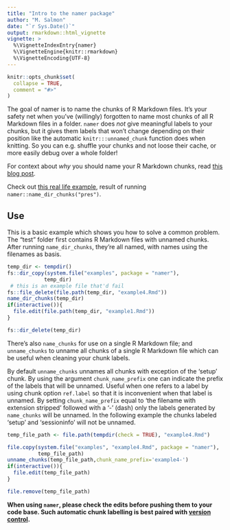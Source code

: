 ```yaml
---
title: "Intro to the namer package"
author: "M. Salmon"
date: "`r Sys.Date()`"
output: rmarkdown::html_vignette
vignette: >
  %\VignetteIndexEntry{namer}
  %\VignetteEngine{knitr::rmarkdown}
  %\VignetteEncoding{UTF-8}
---
```


```r
knitr::opts_chunk$set(
  collapse = TRUE,
  comment = "#>"
)
```

The goal of namer is to name the chunks of R Markdown files. It's your safety net when you've (willingly) forgotten to name most chunks of all R Markdown files in a folder. `namer` does *not* give meaningful labels to your chunks, but it gives them labels that won't change depending on their position like the automatic `knitr:::unnamed_chunk` function does when knitting. So you can e.g. shuffle your chunks and not loose their cache, or more easily debug over a whole folder!

For context about _why_ you should name your R Markdown chunks, read [this blog post](https://masalmon.eu/2017/08/08/chunkpets/).

Check out [this real life example](https://github.com/lockedata/pres-datascience/pull/1), result of running `namer::name_dir_chunks("pres")`.

## Use

This is a basic example which shows you how to solve a common problem. The "test" folder first contains R Markdown files with unnamed chunks. After running `name_dir_chunks`, they're all named, with names using the filenames as basis.

```r
temp_dir <- tempdir()
fs::dir_copy(system.file("examples", package = "namer"),
            temp_dir)
 # this is an example file that'd fail
fs::file_delete(file.path(temp_dir, "example4.Rmd"))
name_dir_chunks(temp_dir)
if(interactive()){
  file.edit(file.path(temp_dir, "example1.Rmd"))
}

fs::dir_delete(temp_dir)
```

There's also `name_chunks` for use on a single R Markdown file; and `unname_chunks` to unname all chunks of a single R Markdown file which can be useful when cleaning your chunk labels. 

By default `unname_chunks` unnames all chunks with exception of the 'setup' chunk. By using the argument `chunk_name_prefix` one can indicate the prefix of the labels that will be unnamed. Useful when one refers to a label by using chunk option `ref.label` so that it is inconvenient when that label is unnamed. By setting `chunk_name_prefix` equal to 'the filename with extension stripped' followed with a '-' (dash) only the labels generated by `name_chunks` will be unnamed. In the following example the chunks labeled 'setup' and 'sessioninfo' will not be unnamed.

```r
temp_file_path <- file.path(tempdir(check = TRUE), "example4.Rmd")

file.copy(system.file("examples", "example4.Rmd", package = "namer"),
          temp_file_path)
unname_chunks(temp_file_path,chunk_name_prefix='example4-')
if(interactive()){
  file.edit(temp_file_path)
}

file.remove(temp_file_path)
```

**When using `namer`, please check the edits before pushing them to your code base. Such automatic chunk labelling is best paired with [version control](http://happygitwithr.com/).**
